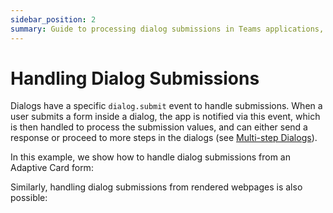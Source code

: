 ```yaml
---
sidebar_position: 2
summary: Guide to processing dialog submissions in Teams applications, showing how to handle form data from both Adaptive Cards and web pages using the dialog.submit event handler with examples for different submission types.
---
```



# Handling Dialog Submissions

Dialogs have a specific `dialog.submit` event to handle submissions. When a user submits a form inside a dialog, the app is notified via this event, which is then handled to process the submission values, and can either send a response or proceed to more steps in the dialogs (see [Multi-step Dialogs](./handling-multi-step-forms)).

In this example, we show how to handle dialog submissions from an Adaptive Card form:

<FileCodeBlock
    lang="typescript"
    src="/generated-snippets/ts/index.snippet.dialog-submission.ts"
/>

Similarly, handling dialog submissions from rendered webpages is also possible:

<FileCodeBlock
    lang="typescript"
    src="/generated-snippets/ts/index.snippet.dialog-submission-webpage.ts"
/>
